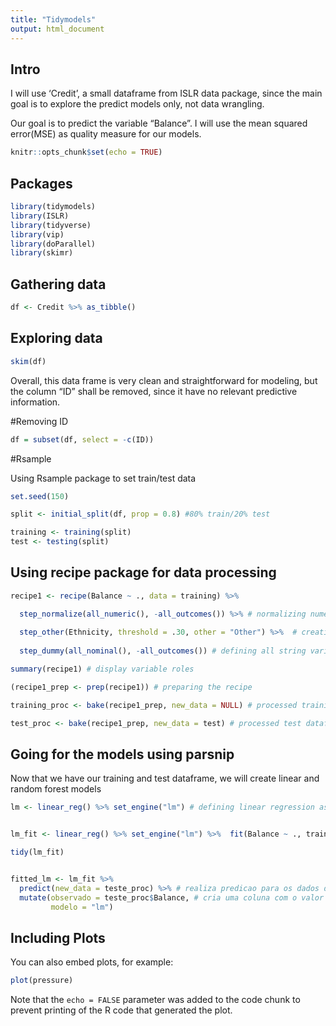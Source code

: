 ```yaml
---
title: "Tidymodels"
output: html_document
---
```


## Intro

I will use 'Credit', a small dataframe from ISLR data package, since the main goal is to explore the predict models only, not data wrangling.

Our goal is to predict the variable "Balance". I will use the mean squared error(MSE) as quality measure for our models.


```r
knitr::opts_chunk$set(echo = TRUE)
```

## Packages

```r

library(tidymodels)
library(ISLR)
library(tidyverse)
library(vip)
library(doParallel)
library(skimr)

```


## Gathering data

```r

df <- Credit %>% as_tibble()

```


## Exploring data

```r

skim(df)

```

Overall, this data frame is very clean and straightforward for modeling, but the column "ID" shall be removed, since it have no relevant predictive information.

#Removing ID

```r

df = subset(df, select = -c(ID))

```

#Rsample

Using Rsample package to set train/test data

```r

set.seed(150)

split <- initial_split(df, prop = 0.8) #80% train/20% test

training <- training(split) 
test <- testing(split) 


```

## Using recipe package for data processing


```r

recipe1 <- recipe(Balance ~ ., data = training) %>% 

  step_normalize(all_numeric(), -all_outcomes()) %>% # normalizing numeric variables except 'Balance'
  
  step_other(Ethnicity, threshold = .30, other = "Other") %>%  # creating 'Other' category for ethinicy
  
  step_dummy(all_nominal(), -all_outcomes()) # defining all string variables as dummies

summary(recipe1) # display variable roles

(recipe1_prep <- prep(recipe1)) # preparing the recipe

training_proc <- bake(recipe1_prep, new_data = NULL) # processed training dataframe

test_proc <- bake(recipe1_prep, new_data = test) # processed test dataframe


```

## Going for the models using parsnip

Now that we have our training and test dataframe, we will create linear and random forest models

```r

lm <- linear_reg() %>% set_engine("lm") # defining linear regression as engine


lm_fit <- linear_reg() %>% set_engine("lm") %>%  fit(Balance ~ ., training_proc)

tidy(lm_fit)


fitted_lm <- lm_fit %>% 
  predict(new_data = teste_proc) %>% # realiza predicao para os dados de teste
  mutate(observado = teste_proc$Balance, # cria uma coluna com o valor observado de Balance
         modelo = "lm")

```





## Including Plots

You can also embed plots, for example:

```r
plot(pressure)
```

Note that the `echo = FALSE` parameter was added to the code chunk to prevent printing of the R code that generated the plot.
